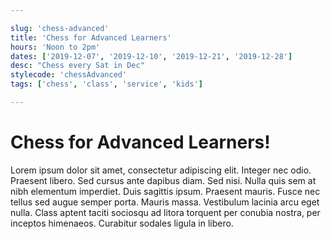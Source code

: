 ```yaml
---

slug: 'chess-advanced'
title: 'Chess for Advanced Learners'
hours: 'Noon to 2pm'
dates: ['2019-12-07', '2019-12-10', '2019-12-21', '2019-12-28']
desc: "Chess every Sat in Dec"
stylecode: 'chessAdvanced'
tags: ['chess', 'class', 'service', 'kids']

---
```


# Chess for Advanced Learners!

Lorem ipsum dolor sit amet, consectetur adipiscing elit. Integer nec odio. Praesent libero. Sed cursus ante dapibus diam. Sed nisi. Nulla quis sem at nibh elementum imperdiet. Duis sagittis ipsum. Praesent mauris. Fusce nec tellus sed augue semper porta. Mauris massa. Vestibulum lacinia arcu eget nulla. Class aptent taciti sociosqu ad litora torquent per conubia nostra, per inceptos himenaeos. Curabitur sodales ligula in libero. 
